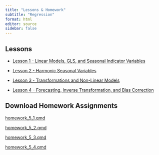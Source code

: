 ```yaml
---
title: "Lessons & Homework"
subtitle: "Regression"
format: html
editor: source
sidebar: false
---
```


::: {.callout-tip icon=false}

## Lessons

-   [Lesson 1 - Linear Models, GLS, and Seasonal Indicator Variables](chapter_5_lesson_1.html)

-   [Lesson 2 - Harmonic Seasonal Variables](chapter_5_lesson_2.html)

-   [Lesson 3 - Transformations and Non-Linear Models](chapter_5_lesson_3.html)

-   [Lesson 4 - Forecasting, Inverse Transformation, and Bias Correction](chapter_5_lesson_4.html)


:::


::: {.callout-note icon=false}

## Download Homework Assignments

<!-- ## need to update href link to correct files when we get them -->


<a href="https://byuistats.github.io/timeseries/homework/homework_5_1.qmd.qmd" download="homework_5_1.qmd"> homework_5_1.qmd </a>

<a href="https://byuistats.github.io/timeseries/homework/homework_5_2.qmd.qmd" download="homework_5_2.qmd"> homework_5_2.qmd </a>

<a href="https://byuistats.github.io/timeseries/homework/homework_5_3.qmd.qmd" download="homework_5_3.qmd"> homework_5_3.qmd </a>

<a href="https://byuistats.github.io/timeseries/homework/homework_5_4.qmd.qmd" download="homework_5_4.qmd"> homework_5_4.qmd </a>


:::
